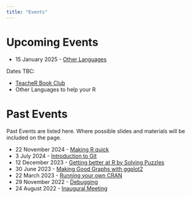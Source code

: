 ```yaml
---
title: "Events"
---
```


# Upcoming Events

- 15 January 2025 - [Other Languages](events/other_languages.qmd)

Dates TBC: 

- [TeacheR Book Club](events/teacher_book_club.qmd)
- Other Languages to help your R

# Past Events

Past Events are listed here.
Where possible slides and materials will be included on the page.

- 22 November 2024 - [Making R quick](events/going_fastr.qmd)
- 3 July 2024 - [Introduction to Git](events/intro_to_git.qmd)
- 12 December 2023 - [Getting better at R by Solving Puzzles](events/advent_of_code_2023.qmd)
- 30 June 2023 - [Making Good Graphs with ggplot2](events/making_good_graphs.qmd)
- 22 March 2023 - [Running your own CRAN](events/running_your_own_cran.qmd)
- 29 November 2022 - [Debugging](events/debugging.qmd)
- 24 August 2022 - [Inaugural Meeting](events/inaugural.qmd)
